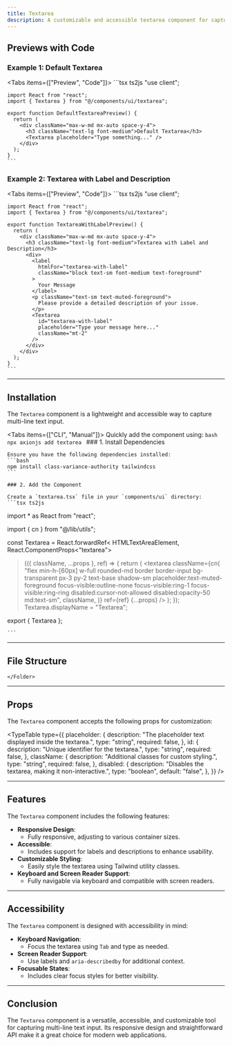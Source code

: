 ```yaml
---
title: Textarea
description: A customizable and accessible textarea component for capturing multi-line text input.
---
```



## Previews with Code

### Example 1: Default Textarea

<Tabs items={["Preview", "Code"]}>
  <Tab value="Preview" className="m-auto h-auto pb-8 content-center">
    <DefaultTextareaPreview />
  </Tab>
  <Tab value="Code" className="w-auto h-auto">
    ```tsx ts2js
    "use client";

    import React from "react";
    import { Textarea } from "@/components/ui/textarea";

    export function DefaultTextareaPreview() {
      return (
        <div className="max-w-md mx-auto space-y-4">
          <h3 className="text-lg font-medium">Default Textarea</h3>
          <Textarea placeholder="Type something..." />
        </div>
      );
    }
    ```
  </Tab>
</Tabs>

### Example 2: Textarea with Label and Description

<Tabs items={["Preview", "Code"]}>
  <Tab value="Preview" className="m-auto h-auto pb-8 content-center">
    <TextareaWithLabelPreview />
  </Tab>
  <Tab value="Code" className="w-auto h-auto">
    ```tsx ts2js
    "use client";

    import React from "react";
    import { Textarea } from "@/components/ui/textarea";

    export function TextareaWithLabelPreview() {
      return (
        <div className="max-w-md mx-auto space-y-4">
          <h3 className="text-lg font-medium">Textarea with Label and Description</h3>
          <div>
            <label
              htmlFor="textarea-with-label"
              className="block text-sm font-medium text-foreground"
            >
              Your Message
            </label>
            <p className="text-sm text-muted-foreground">
              Please provide a detailed description of your issue.
            </p>
            <Textarea
              id="textarea-with-label"
              placeholder="Type your message here..."
              className="mt-2"
            />
          </div>
        </div>
      );
    }
    ```
  </Tab>
</Tabs>

---

## Installation

The `Textarea` component is a lightweight and accessible way to capture multi-line text input.

<Tabs items={["CLI", "Manual"]}>
  <Tab value="CLI">
    Quickly add the component using:
    ```bash
    npx axionjs add textarea
    ```
  </Tab>
  <Tab value="Manual">
    ### 1. Install Dependencies

    Ensure you have the following dependencies installed:
    ```bash
    npm install class-variance-authority tailwindcss
    ```

    ### 2. Add the Component

    Create a `textarea.tsx` file in your `components/ui` directory:
    ```tsx ts2js
import * as React from "react";

import { cn } from "@/lib/utils";

const Textarea = React.forwardRef<
  HTMLTextAreaElement,
  React.ComponentProps<"textarea">
>(({ className, ...props }, ref) => {
  return (
    <textarea
      className={cn(
        "flex min-h-[60px] w-full rounded-md border border-input bg-transparent px-3 py-2 text-base shadow-sm placeholder:text-muted-foreground focus-visible:outline-none focus-visible:ring-1 focus-visible:ring-ring disabled:cursor-not-allowed disabled:opacity-50 md:text-sm",
        className,
      )}
      ref={ref}
      {...props}
    />
  );
});
Textarea.displayName = "Textarea";

export { Textarea };
    
    ```
  </Tab>
</Tabs>

---

## File Structure

<Files>
  <Folder name="app" defaultOpen>
    <Folder name="components" defaultOpen>
      <Folder name="ui" defaultOpen>
        <File name="textarea.tsx" />
      </Folder>
      
    </Folder>
  </Folder>
</Files>

---

## Props

The `Textarea` component accepts the following props for customization:

<TypeTable
  type={{
    placeholder: {
      description: "The placeholder text displayed inside the textarea.",
      type: "string",
      required: false,
    },
    id: {
      description: "Unique identifier for the textarea.",
      type: "string",
      required: false,
    },
    className: {
      description: "Additional classes for custom styling.",
      type: "string",
      required: false,
    },
    disabled: {
      description: "Disables the textarea, making it non-interactive.",
      type: "boolean",
      default: "false",
    },
  }}
/>

---

## Features

The `Textarea` component includes the following features:

- **Responsive Design**:
  - Fully responsive, adjusting to various container sizes.
- **Accessible**:
  - Includes support for labels and descriptions to enhance usability.
- **Customizable Styling**:
  - Easily style the textarea using Tailwind utility classes.
- **Keyboard and Screen Reader Support**:
  - Fully navigable via keyboard and compatible with screen readers.

---

## Accessibility

The `Textarea` component is designed with accessibility in mind:

- **Keyboard Navigation**:
  - Focus the textarea using `Tab` and type as needed.
- **Screen Reader Support**:
  - Use labels and `aria-describedby` for additional context.
- **Focusable States**:
  - Includes clear focus styles for better visibility.

---

## Conclusion

The `Textarea` component is a versatile, accessible, and customizable tool for capturing multi-line text input. Its responsive design and straightforward API make it a great choice for modern web applications.
